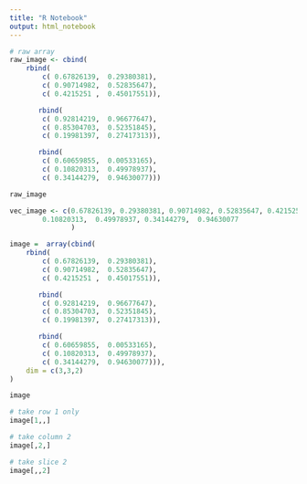 ```yaml
---
title: "R Notebook"
output: html_notebook
---
```



```r
# raw array
raw_image <- cbind(
    rbind(
        c( 0.67826139,  0.29380381),
        c( 0.90714982,  0.52835647),
        c( 0.4215251 ,  0.45017551)),

       rbind(
        c( 0.92814219,  0.96677647),
        c( 0.85304703,  0.52351845),
        c( 0.19981397,  0.27417313)),

       rbind(
        c( 0.60659855,  0.00533165),
        c( 0.10820313,  0.49978937),
        c( 0.34144279,  0.94630077)))

raw_image
```





> 

```r
vec_image <- c(0.67826139, 0.29380381, 0.90714982, 0.52835647, 0.4215251, 0.45017551, 0.92814219,  0.96677647, 0.85304703,  0.52351845, 0.19981397,  0.27417313, 0.60659855,  0.00533165,
        0.10820313,  0.49978937, 0.34144279,  0.94630077           
               )
```


```r

image =  array(cbind(
    rbind(
        c( 0.67826139,  0.29380381),
        c( 0.90714982,  0.52835647),
        c( 0.4215251 ,  0.45017551)),

       rbind(
        c( 0.92814219,  0.96677647),
        c( 0.85304703,  0.52351845),
        c( 0.19981397,  0.27417313)),

       rbind(
        c( 0.60659855,  0.00533165),
        c( 0.10820313,  0.49978937),
        c( 0.34144279,  0.94630077))),
    dim = c(3,3,2)
)

image

```





```r
# take row 1 only
image[1,,]
```

```r
# take column 2
image[,2,]
```


```r
# take slice 2
image[,,2]
```
